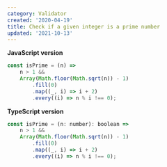 ```yaml
---
category: Validator
created: '2020-04-19'
title: Check if a given integer is a prime number
updated: '2021-10-13'
---
```


**JavaScript version**

```js
const isPrime = (n) =>
    n > 1 &&
    Array(Math.floor(Math.sqrt(n)) - 1)
        .fill(0)
        .map((_, i) => i + 2)
        .every((i) => n % i !== 0);
```

**TypeScript version**

```js
const isPrime = (n: number): boolean =>
    n > 1 &&
    Array(Math.floor(Math.sqrt(n)) - 1)
        .fill(0)
        .map((_, i) => i + 2)
        .every((i) => n % i !== 0);
```
